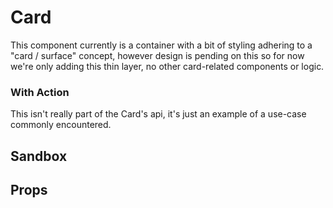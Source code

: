 
# Card

This component currently is a container with a bit of styling adhering to a "card / surface" concept, however design is pending on this so for now we're only adding this thin layer, no other card-related components or logic.

<Canvas withSource="open">
    <Story id="components-card--basic" />
</Canvas>

### With Action

This isn't really part of the Card's api, it's just an example of a use-case commonly encountered.

<Canvas>
    <Story id="components-card--with-action-horizontal" />
</Canvas>

## Sandbox

<Story id="components-card--sandbox" />

## Props

<div class="hidden">
    <Primary />
</div>

<ArgsTable story={PRIMARY_STORY} />
